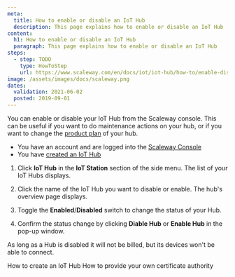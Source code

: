 ```yaml
---
meta:
  title: How to enable or disable an IoT Hub
  description: This page explains how to enable or disable an IoT Hub
content:
  h1: How to enable or disable an IoT Hub
  paragraph: This page explains how to enable or disable an IoT Hub
steps:
  - step: TODO
    type: HowToStep
    url: https://www.scaleway.com/en/docs/iot/iot-hub/how-to/enable-disable-hub/
image: /assets/images/docs/scaleway.png
dates:
  validation: 2021-06-02
  posted: 2019-09-01
---
```


You can enable or disable your IoT Hub from the Scaleway console. This can be useful if you want to do maintenance actions on your hub, or if you want to change the [product plan](/iot/iot-hub/how-to/change-plan) of your hub.

<Message type="requirement">

- You have an account and are logged into the [Scaleway Console](https://console.scaleway.com)
- You have [created an IoT Hub](/iot/iot-hub/how-to/create-hub)

</Message>

1. Click **IoT Hub** in the **IoT Station** section of the side menu. The list of your IoT Hubs displays.

2. Click the name of the IoT Hub you want to disable or enable. The hub's overview page displays. 

3. Toggle the **Enabled**/**Disabled** switch to change the status of your Hub.
  <Lightbox src="asseets/scaleway-iothub_enable_disable.png" alt="" />

4. Confirm the status change by clicking **Diable Hub** or **Enable Hub** in the pop-up window.

  <Message type="important">

  As long as a Hub is disabled it will not be billed, but its devices won't be able to connect.

  </Message>

<Navigation title="See Also">
  <PreviousButton to="/iot/iot-hub/how-to/create-hub/">How to create an IoT Hub</PreviousButton>
  <NextButton to="/iot/iot-hub/how-to/provide-own-certificate-authority">How to provide your own certificate authority</NextButton>
</Navigation>
